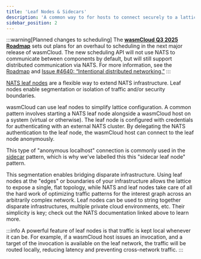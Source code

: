 ```yaml
---
title: 'Leaf Nodes & Sidecars'
description: 'A common way to for hosts to connect securely to a lattice'
sidebar_position: 2
---
```


:::warning[Planned changes to scheduling]
The [**wasmCloud Q3 2025 Roadmap**](https://github.com/orgs/wasmCloud/projects/7) sets out plans for an overhaul to scheduling in the next major release of wasmCloud. The new scheduling API will not use NATS to communicate between components by default, but will still support distributed communication via NATS. For more information, see the [Roadmap](https://github.com/orgs/wasmCloud/projects/7) and [Issue #4640: “Intentional distributed networking.”](https://github.com/wasmCloud/wasmCloud/issues/4640)
:::

[NATS leaf nodes](https://docs.nats.io/nats-server/configuration/leafnodes) are a flexible way to extend NATS infrastructure. Leaf nodes enable segmentation or isolation of traffic and/or security boundaries.

wasmCloud can use leaf nodes to simplify lattice configuration. A common pattern involves starting a NATS leaf node alongside a wasmCloud host on a system (virtual or otherwise). The leaf node is configured with credentials for authenticating with an external NATS cluster. By delegating the NATS authentication to the leaf node, the wasmCloud host can connect to the leaf node anonymously.

This type of "anonymous localhost" connection is commonly used in the [sidecar](https://docs.microsoft.com/en-us/azure/architecture/patterns/sidecar) pattern, which is why we've labelled this this "sidecar leaf node" pattern.

This segmentation enables bridging disparate infrastructure. Using leaf nodes at the "edges" or boundaries of your infrastructure allows the lattice to expose a single, flat topology, while NATS and leaf nodes take care of all the hard work of optimizing traffic patterns for the interest graph across an arbitrarily complex network. Leaf nodes can be used to string together disparate infrastructures, multiple private cloud environments, etc. Their simplicity is key; check out the NATS documentation linked above to learn more.

:::info
A powerful feature of leaf nodes is that traffic is kept local whenever it can be. For example, if a wasmCloud host issues an invocation, and a target of the invocation is available on the leaf network, the traffic will be routed locally, reducing latency and preventing cross-network traffic.
:::
